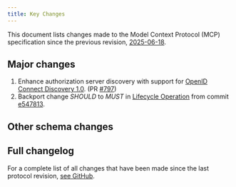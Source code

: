 ```yaml
---
title: Key Changes
---
```


<div id="enable-section-numbers" />

This document lists changes made to the Model Context Protocol (MCP) specification since
the previous revision, [2025-06-18](/specification/2025-06-18).

## Major changes

1. Enhance authorization server discovery with support for [OpenID Connect Discovery 1.0](https://openid.net/specs/openid-connect-discovery-1_0.html). (PR [#797](https://github.com/modelcontextprotocol/modelcontextprotocol/pull/797))
2. Backport change _SHOULD_ to _MUST_ in [Lifecycle Operation](/specification/draft/basic/lifecycle#operation) from commit [e547813](https://github.com/modelcontextprotocol/modelcontextprotocol/commit/e54781342c25d97c9ca4ba3fede237a2f3f37b32).

## Other schema changes

## Full changelog

For a complete list of all changes that have been made since the last protocol revision,
[see GitHub](https://github.com/modelcontextprotocol/specification/compare/2025-06-18...draft).
